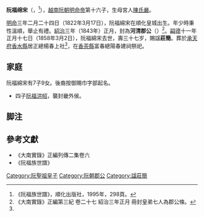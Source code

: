'''阮福绵宋'''（{{vie|v='''Nguyễn Phúc Miên Tống'''|hn=阮福綿宋}}，{{bd|1822年|3月17日|1858年|3月2日|catIdx=R阮}}<ref name=shijian>《阮福族世譜》，順化出版社，1995年，298頁。</ref>），[[越南|越南]][[阮朝|阮朝]][[明命帝|明命帝]]第十六子，生母宮人[[陳氏嚴|陳氏嚴]]。

[[明命|明命]]三年二月二十四日（1822年3月17日），阮福綿宋在順化皇城出生。年少時秉性溫順，舉止有禮。[[紹治|紹治]]三年（1843年）正月，封為'''河清郡公'''（{{vie|v=Hà Thanh Quận Công|hn=河清郡公}}）<ref>《大南實錄》正編第三紀 卷二十七 紹治三年正月 冊封皇弟七人為郡公條。</ref>。[[嗣德|嗣德]]十一年正月十七日（1858年3月2日），阮福綿宋去世，壽三十七岁，賜諡'''莊簡'''。葬於[[承天府_(越南)|承天府]][[香水縣|香水縣]]居正總楊春上社<ref name=shijian/>，在[[香茶縣|香茶縣]]富春總陽春建祠祭祀。

==家庭==
阮福綿宋有7子9女。後裔按御賜巾字部起名。
*四子[[阮福洪𢁾|阮福洪𢁾]]，襲封畿外侯。

==脚注==
{{reflist}}

==參考文獻==
*《大南實錄》正編列傳二集卷六
*《阮福族世譜》
{{阮聖祖子女}}
[[Category:阮聖祖皇子|Category:阮聖祖皇子]]
[[Category:阮朝郡公|Category:阮朝郡公]]
[[Category:諡莊簡|Category:諡莊簡]]